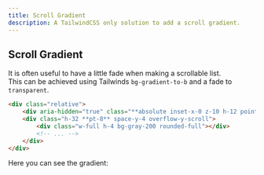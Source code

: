 ```yaml
---
title: Scroll Gradient
description: A TailwindCSS only solution to add a scroll gradient.
---
```


## Scroll Gradient

It is often useful to have a little fade when making a scrollable list.  
This can be achieved using Tailwinds `bg-gradient-to-b` and a fade to `transparent`.

<div className="relative max-w-sm mx-auto">
    <div aria-hidden="true" className="absolute inset-x-0 z-10 h-12 pointer-events-none bg-gradient-to-b from-white"></div>
    <div className="h-48 pt-8 space-y-4 overflow-y-scroll">
        <div className="w-full h-4 bg-gray-200 rounded-full"></div>
        <div className="w-full h-4 bg-gray-200 rounded-full"></div>
        <div className="w-full h-4 bg-gray-200 rounded-full"></div>
        <div className="w-full h-4 bg-gray-200 rounded-full"></div>
        <div className="w-full h-4 bg-gray-200 rounded-full"></div>
        <div className="w-full h-4 bg-gray-200 rounded-full"></div>
        <div className="w-full h-4 bg-gray-200 rounded-full"></div>
        <div className="w-full h-4 bg-gray-200 rounded-full"></div>
        <div className="w-full h-4 bg-gray-200 rounded-full"></div>
    </div>
</div>

```html
<div class="relative">
    <div aria-hidden="true" class="**absolute inset-x-0 z-10 h-12 pointer-events-none bg-gradient-to-b from-white**"></div>
    <div class="h-32 **pt-8** space-y-4 overflow-y-scroll">
        <div class="w-full h-4 bg-gray-200 rounded-full"></div>
        <!-- ... -->
    </div>
</div>
```
Here you can see the gradient:

<div className="relative max-w-sm mx-auto">
    <div className="absolute inset-x-0 z-10 h-12 pointer-events-none bg-gradient-to-b from-gray-900"></div>
    <div className="h-48 pt-8 space-y-4 overflow-y-scroll">
        <div className="w-full h-4 bg-gray-200 rounded-full"></div>
        <div className="w-full h-4 bg-gray-200 rounded-full"></div>
        <div className="w-full h-4 bg-gray-200 rounded-full"></div>
        <div className="w-full h-4 bg-gray-200 rounded-full"></div>
        <div className="w-full h-4 bg-gray-200 rounded-full"></div>
        <div className="w-full h-4 bg-gray-200 rounded-full"></div>
        <div className="w-full h-4 bg-gray-200 rounded-full"></div>
        <div className="w-full h-4 bg-gray-200 rounded-full"></div>
        <div className="w-full h-4 bg-gray-200 rounded-full"></div>
    </div>
</div>
